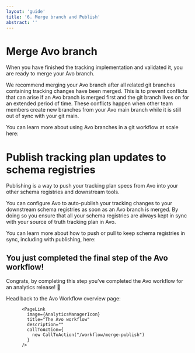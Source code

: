 ```yaml
---
layout: 'guide'
title: '6. Merge branch and Publish'
abstract: ''
---
```




# Merge Avo branch

When you have finished the tracking implementation and validated it, you are ready to merge your Avo branch.

We recommend merging your Avo branch after all related git branches containing tracking changes have been merged. This is to prevent conflicts that can arise if an Avo branch is merged first and the git branch lives on for an extended period of time. These conflicts happen when other team members create new branches from your Avo main branch while it is still out of sync with your git main.

You can learn more about using Avo branches in a git workflow at scale here:

<div className={styles.row}>
          <PageLink
            image={DevIcon}
            title="Avo branches at a large scale"
            description="​​Using Avo in large development teams with parallel workflows"
            callToAction={
              new CallToAction('https://www.avo.app/docs/implementation/avo-and-git')
            }
          />
</div>

# Publish tracking plan updates to schema registries

Publishing is a way to push your tracking plan specs from Avo into your other schema registries and downstream tools.

You can configure Avo to auto-publish your tracking changes to your downstream schema registries as soon as an Avo branch is merged. By doing so you ensure that all your schema registries are always kept in sync with your source of truth tracking plan in Avo.

You can learn more about how to push or pull to keep schema registries in sync, including with publishing, here:

<div className={styles.row}>
          <PageLink
            image={AnalyticsManagerIcon}
            title="Publishing"
            description="How to publish your tracking updates"
            callToAction={
              new CallToAction('https://www.avo.app/docs/workspace/tracking-plan/publishing')
            }
          />
</div>

## You just completed the final step of the Avo workflow!

Congrats, by completing this step you’ve completed the Avo workflow for an analytics release! 🎉

Head back to the Avo Workflow overview page:

 > <div className={styles.row}>
          <PageLink
            image={AnalyticsManagerIcon}
            title="The Avo workflow"
            description=""
            callToAction={
              new CallToAction("/workflow/merge-publish")
            }
          />
  </div>



